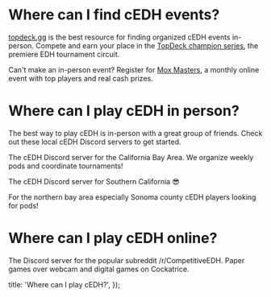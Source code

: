 
# Where can I find cEDH events?

[topdeck.gg](https://topdeck.gg/) is the best resource for finding organized cEDH events in-person.
Compete and earn your place in the [TopDeck champion series](https://topdeck.gg/championship-series-2024),
the premiere EDH tournament circuit.

Can't make an in-person event? Register for [Mox Masters](https://moxmasters.events/), a monthly online
event with top players and real cash prizes.

# Where can I play cEDH in person?

The best way to play cEDH is in-person with a great group of friends. Check out these
local cEDH Discord servers to get started.

<div className="grid gap-8 mb-24">

<PlayCedhCard name="California Bay Area" img={bayAreaLogo} href="https://discord.gg/mDFZ4KHTYQ" >

The cEDH Discord server for the California Bay Area. We organize weekly pods and
coordinate tournaments!

</PlayCedhCard>

<PlayCedhCard name="Southern California" img={socalLogo} href="https://discord.gg/RGXjGBDsP4" >

The cEDH Discord server for Southern California 😎

</PlayCedhCard>

<PlayCedhCard name="Sonoma County" img={sonomaLogo} href="https://discord.gg/ykcJt2S5jQ">

For the northern bay area especially Sonoma county cEDH players looking for
pods!

</PlayCedhCard>

</div>

# Where can I play cEDH online?

<div className="grid gap-8 mb-24">

<PlayCedhCard name="r/CompetitiveEDH" img={rSlashCedhLogo} href="https://discord.gg/cA7uBQsSrz" >

The Discord server for the popular subreddit /r/CompetitiveEDH. Paper games over
webcam and digital games on Cockatrice.

</PlayCedhCard>

</div>

  title: 'Where can I play cEDH?',
});

